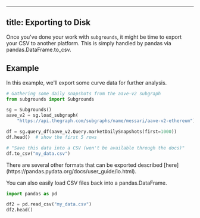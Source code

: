 
---
title: Exporting to Disk
---

Once you've done your work with `subgrounds`, it might be time to export your CSV to another platform. This is simply handled by pandas via pandas.DataFrame.to_csv.



## Example

In this example, we'll export some curve data for further analysis.

```python copy
# Gathering some daily snapshots from the aave-v2 subgraph
from subgrounds import Subgrounds

sg = Subgrounds()
aave_v2 = sg.load_subgraph(
    "https://api.thegraph.com/subgraphs/name/messari/aave-v2-ethereum")

df = sg.query_df(aave_v2.Query.marketDailySnapshots(first=1000))
df.head()  # show the first 5 rows
```

```python copy
# "Save this data into a CSV (won't be available through the docs)"
df.to_csv("my_data.csv")
```

<Callout type="default">
There are several other formats that can be exported described [here](https://pandas.pydata.org/docs/user_guide/io.html).

</Callout>

You can also easily load CSV files back into a pandas.DataFrame.

```python copy
import pandas as pd

df2 = pd.read_csv("my_data.csv")
df2.head()
```
